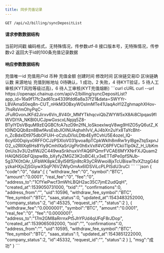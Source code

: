 ---
title: 同步充值记录
---

`GET /api/v2/billing/syncDepositList`

#### 请求参数数据结构
<ParamField query="time" type="long" required>
    当前时间戳
</ParamField>
<ParamField query="charset" type="string" required>
    编码格式，无特殊情况，传参数utf-8
</ParamField>
<ParamField query="version" type="string" required>
    接口版本号，无特殊情况，传参数v2
</ParamField>

<ParamField query="max_id" type="string" required>
    返回大于id的100条充值记录数据
</ParamField>


#### 响应参数数据结构
<ResponseField type="object[ ]">
    <Expandable title="object">
        <ResponseField name="id" type="integer">充值唯一id</ResponseField>
        <ResponseField name="uid" type="integer">充值用户id</ResponseField>
        <ResponseField name="symbol" type="string">币种</ResponseField>
        <ResponseField name="amount" type="string">充值金额</ResponseField>
        <ResponseField name="created_at" type="long">创建时间</ResponseField>
        <ResponseField name="updated_at" type="long">修改时间</ResponseField>
        <ResponseField name="txid" type="string">区块链交易ID</ResponseField>
        <ResponseField name="confirmations" type="integer">区块链确认数</ResponseField>
        <ResponseField name="address_from" type="string">来源地址</ResponseField>
        <ResponseField name="address_to" type="string">充值到帐地址</ResponseField>
        <ResponseField name="status" type="integer">0待确认，1 成功，2 失败，4 待KYT验证，5 待人工审核(KYT风险等级过高)，6 待人工审核(KYT充值熔断)</ResponseField>
    </Expandable>
</ResponseField>



<RequestExample>
  ```curl cURL
  curl
  --url https://openapi.chainup.com/api/v2/billing/syncDepositList?app_id=16a9f17fc2ad61ca4339fdd6a8a37f21&data=SWYYr-LBVAmaS0eq8n-CUT_nHkM3OBxyWOsImMTe41UaqAoYI2ZghmaphXHov-7hsRsVmOhyPqC-JFuRGvonJKFd2Jirxv6Vn_8V40r_MMYTkhqcviQbZWYW5xX8Ai8CIpqas9fIWVDIYA_NKBl0UCJpwGxscxLNpjq5Z8-BTyIYDsVBquM9zEQGBCfcA7szD9n2fN_loSkoexlwqV8wg9HIZO5yQ6utZ_Kt0lNDQQb8zn8BwfAvsEsbJlOINUAqhxh1vV_AJ4bXn2uYx8TaYcBht-n_ZcBdxIDt975dbOFUiH-oCzIuDi1oLDtb4EylfCvhU5E4ozel_lQ-6cyIG0Dqiiyx0RFFOCJzPSXIoV031pvoa8pTCpkWklh8mRw1rylBgeZtqSxpnJO2_u2RIlXq6Hs8Yly9CmhIXaSrUgPir0h6xVxlf4VC6PFVCkiiTlp0kZ_H_UbKm0nUis3v3U2sflWJ2C449waSrikhuxVrFAQ6PQmrFVCAE6MYXNrFXJQuam2HAIQNSGbFQjspw8b_bXyfyZMGZ3K2oBC4I_v3eETTdPe0pfSNJb-5g37K0tOAr_UFbWK8pkC8yl56fSjn8tcR3yCRWwoi8jxTcUBiswTtvXZtzgG4dyzkaHXjsZjSGiywXSqP76VZWlyOmAx6IDSViLcPLPISdU3ruCI
  ```
</RequestExample>



<ResponseExample>
```json
{
    "code":"0",
    "data":[
        {
            "withdraw_fee":"0",
            "symbol":"BTC",
            "amount":"0.0001",
            "real_fee":"0",
            "fee":"0",
            "address_to":"1CfYiePwcf3mWhLBQH2ac35C7jmE2udQqH",
            "created_at":1539050731000,
            "txid":"",
            "confirmations":0,
            "address_from":"",
            "uid":10596,
            "withdraw_fee_symbol":"BTC",
            "fee_symbol":"BTC",
            "saas_status":0,
            "updated_at":1543483252000,
            "company_status":2,
            "id":45325,
            "request_id":"",
            "status":2
        },
        {
            "withdraw_fee":"0.0000001",
            "symbol":"BTC",
            "amount":"0.0001",
            "real_fee":"0",
            "fee":"0.0000001",
            "address_to":"17m2GM8aRrrnxPt5JhYPJd4qUFqF8rJDop",
            "created_at":1539065092000,
            "txid":"",
            "confirmations":0,
            "address_from":"",
            "uid":10595,
            "withdraw_fee_symbol":"BTC",
            "fee_symbol":"BTC",
            "saas_status":1,
            "updated_at":1543851222000,
            "company_status":2,
            "id":45332,
            "request_id":"",
            "status":2
        }
    ],
    "msg":"成功"
}
```
</ResponseExample>